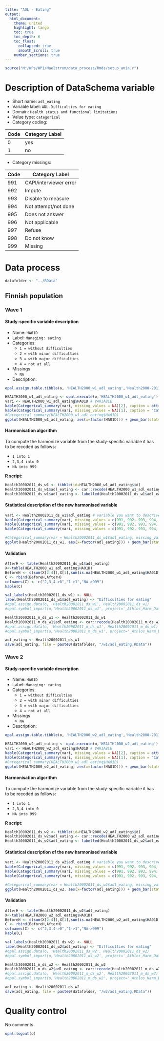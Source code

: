 ```yaml
---
title: "ADL - Eating"
output: 
  html_document:
    theme: united
    highlight: tango
    toc: true
    toc_depth: 6
    toc_float:
      collapsed: true
      smooth_scroll: true
    number_sections: true
---
```


<!-- ########################################################## --> 

<!-- # Installation, loading packages -->
<!-- **R script:** -->



```r
source("M:/WPs/WP1/Maelstrom/data_process/Rmds/setup_ania.r")
```

<!-- ########################################################## --> 

# Description of DataSchema variable 

* Short name: `adl_eating`
* Variable label: `ADL-Difficulties for eating`
* Domain: `Health status and functional limitations`
* Value type: `categorical`
* Category coding:

**Code** | **Category Label**
-------- | ------------------
0        | yes
1        | no

* Category missings: 

**Code** | **Category Label**
----| ------------------
991 | CAPI/interviewer error
992 | Impute
993 | Disable to measure
994 | Not attempt/not done
995 | Does not answer
996 | Not applicable
997 | Refuse
998 | Do not know
999 | Missing




<!-- ########################################################## --> 

# Data process

```r
datafolder <- "../RData"
``` 



## Finnish population
### Wave 1 

#### Study-specific variable description

 


* Name: `HA01D`
* Label: `Managing: eating`
* Categories:
   + `1 = without difficulties`
   + `2 = with minor difficulties`
   + `3 = with major difficulties`
   + `4 = not at all`
* Missings
   + `NA`


* Description: 
```r
opal.assign.table.tibble(o, 'HEALTH2000_w1_adl_eating','Health2000-2011.t00_athlos_2017_02_23', variables=list('HA01D'), missings = TRUE)
```

```r
HEALTH2000_w1_adl_eating <- opal.execute(o,'HEALTH2000_w1_adl_eating')
vari <- HEALTH2000_w1_adl_eating$HA01D # VARIABLE
kable(Categorical_summary(vari, missing_values = NA)[2], caption = attributes(vari)$`spss::shortName`)
kable(Categorical_summary(vari, missing_values = NA)[1], caption = "Category")
#Categorical_summary(HEALTH2000_w1_adl_eating$HA01D)
ggplot(HEALTH2000_w1_adl_eating, aes(x=factor(HA01D))) + geom_bar(stat="count", width=0.4, fill="steelblue") + xlab("ADL - Difficulty for eating") + ylab("Frequency")
```

#### Harmonisation algorithm

To compute the harmonize variable from the study-specific variable it has to be recoded as follows:

* `1 into 1`  
* `2,3,4 into 0`
* `NA into 999`

**R script:** 
```r
Health20002011_ds_w1 <- tibble(id=HEALTH2000_w1_adl_eating$id)
Health20002011_ds_w1$adl_eating <- car::recode(HEALTH2000_w1_adl_eating$HA01D, "1 = '1';2 = '0';3 = '0';4 = '0';NA = '999' ")
Health20002011_ds_w1$adl_eating <- labelled(Health20002011_ds_w1$adl_eating, labels = c(Yes=0, No=1,Missing=999, Do_not_know=998, Refuse=997, Not_applicable=996, Does_not_answer=995,  Not_attempt_not_done=994, Disable_to_measure=993, Impute=992, CAPI_interviewer_error=991))
```

#### Statistical description of the new harmonised variable
```r
vari <- Health20002011_ds_w1$adl_eating # variable you want to descrive
kable(Categorical_summary(vari, missing_values = c(991, 992, 993, 994, 995, 996, 997, 998, 999))[3])
kable(Categorical_summary(vari, missing_values = c(991, 992, 993, 994, 995, 996, 997, 998, 999))[1], caption = "Category")
kable(Categorical_summary(vari, missing_values = c(991, 992, 993, 994, 995, 996, 997, 998, 999))[2], caption = "Type of missing")

#Categorical_summary(var = Health20002011_ds_w1$adl_eating, missing_values = c(991, 992, 993, 994, 995, 996, 997, 998, 999))
ggplot(Health20002011_ds_w1, aes(x=factor(adl_eating))) + geom_bar(stat="count", width=0.4, fill="steelblue") + xlab("ADL - Difficulty for eating") + ylab("Frequency")
```

#### Validation
```r
AfterH <- table(Health20002011_ds_w1$adl_eating)
X<-table(HEALTH2000_w1_adl_eating$HA01D)
BeforeH <- c(sum(X[2:4]),X[1],sum(is.na(HEALTH2000_w1_adl_eating$HA01D)))
C <- rbind(BeforeH,AfterH)
colnames(C) <- c("2,3,4->0","1->1","NA->999") 
kable(C)
```

 
 


 
```r
val_labels(Health20002011_ds_w1) <- NULL
label(Health20002011_ds_w1$adl_eating) <- "Difficulties for eating"
#opal.assign.data(o, 'Health20002011_ds_w1', Health20002011_ds_w1)
#opal.symbol_import(o,'Health20002011_ds_w1', project='_Athlos_Harm_Dataset')

Health20002011_m_ds_w1 <- Health20002011_ds_w1
Health20002011_m_ds_w1$adl_eating <- car::recode(Health20002011_m_ds_w1$adl_eating, "c(991, 992, 993, 994, 995, 996, 997,998, 999)=NA")
#opal.assign.data(o, 'Health20002011_m_ds_w1', Health20002011_m_ds_w1)
#opal.symbol_import(o,'Health20002011_m_ds_w1', project='_Athlos_Harm_Dataset')
```

```r
adl_eating <- Health20002011_ds_w1
save(adl_eating, file = paste0(datafolder, "/w1/adl_eating.RData"))
```



### Wave 2

#### Study-specific variable description

 


* Name: `HA01D`
* Label: `Managing: eating`
* Categories:
   + `1 = without difficulties`
   + `2 = with minor difficulties`
   + `3 = with major difficulties`
   + `4 = not at all`
* Missings
   + `NA`


* Description: 
```r
opal.assign.table.tibble(o, 'HEALTH2000_w2_adl_eating','Health2000-2011.t11_athlos_2017_02_27', variables=list('HA01D'), missings = TRUE)
```

```r
HEALTH2000_w2_adl_eating <- opal.execute(o,'HEALTH2000_w2_adl_eating')
vari <- HEALTH2000_w2_adl_eating$HA01D # VARIABLE
kable(Categorical_summary(vari, missing_values = NA)[2], caption = attributes(vari)$`spss::shortName`)
kable(Categorical_summary(vari, missing_values = NA)[1], caption = "Category")
#Categorical_summary(HEALTH2000_w2_adl_eating$HA01D)
ggplot(HEALTH2000_w2_adl_eating, aes(x=factor(HA01D))) + geom_bar(stat="count", width=0.4, fill="steelblue") + xlab("ADL - Difficulty for eating") + ylab("Frequency")
```

#### Harmonisation algorithm

To compute the harmonize variable from the study-specific variable it has to be recoded as follows:

* `1 into 1`  
* `2,3,4 into 0`
* `NA into 999`

**R script:** 
```r
Health20002011_ds_w2 <- tibble(id=HEALTH2000_w2_adl_eating$id)
Health20002011_ds_w2$adl_eating <- car::recode(HEALTH2000_w2_adl_eating$HA01D, "1 = '1';2 = '0';3 = '0';4 = '0';NA = '999' ")
Health20002011_ds_w2$adl_eating <- labelled(Health20002011_ds_w2$adl_eating, labels = c(Yes=0, No=1,Missing=999, Do_not_know=998, Refuse=997, Not_applicable=996, Does_not_answer=995,  Not_attempt_not_done=994, Disable_to_measure=993, Impute=992, CAPI_interviewer_error=991))
```

#### Statistical description of the new harmonised variable
```r
vari <- Health20002011_ds_w2$adl_eating # variable you want to descrive
kable(Categorical_summary(vari, missing_values = c(991, 992, 993, 994, 995, 996, 997, 998, 999))[3])
kable(Categorical_summary(vari, missing_values = c(991, 992, 993, 994, 995, 996, 997, 998, 999))[1], caption = "Category")
kable(Categorical_summary(vari, missing_values = c(991, 992, 993, 994, 995, 996, 997, 998, 999))[2], caption = "Type of missing")

#Categorical_summary(var = Health20002011_ds_w2$adl_eating, missing_values = c(991, 992, 993, 994, 995, 996, 997, 998, 999))
ggplot(Health20002011_ds_w2, aes(x=factor(adl_eating))) + geom_bar(stat="count", width=0.4, fill="steelblue") + xlab("ADL - Difficulty for eating") + ylab("Frequency")
```

#### Validation
```r
AfterH <- table(Health20002011_ds_w2$adl_eating)
X<-table(HEALTH2000_w2_adl_eating$HA01D)
BeforeH <- c(sum(X[2:4]),X[1],sum(is.na(HEALTH2000_w2_adl_eating$HA01D)))
C <- rbind(BeforeH,AfterH)
colnames(C) <- c("2,3,4->0","1->1","NA->999") 
kable(C)
```

 
 


 
```r
val_labels(Health20002011_ds_w2) <- NULL
label(Health20002011_ds_w2$adl_eating) <- "Difficulties for eating"
#opal.assign.data(o, 'Health20002011_ds_w2', Health20002011_ds_w2)
#opal.symbol_import(o,'Health20002011_ds_w2', project='_Athlos_Harm_Dataset')

Health20002011_m_ds_w2 <- Health20002011_ds_w2
Health20002011_m_ds_w2$adl_eating <- car::recode(Health20002011_m_ds_w2$adl_eating, "c(991, 992, 993, 994, 995, 996, 997,998, 999)=NA")
#opal.assign.data(o, 'Health20002011_m_ds_w2', Health20002011_m_ds_w2)
#opal.symbol_import(o,'Health20002011_m_ds_w2', project='_Athlos_Harm_Dataset')
```

```r
adl_eating <- Health20002011_ds_w2
save(adl_eating, file = paste0(datafolder, "/w2/adl_eating.RData"))
```

# Quality control

No comments

```r
opal.logout(o)
```
